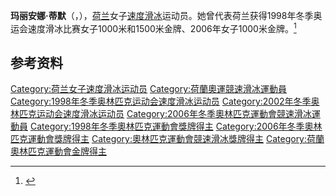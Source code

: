 {{NoteTA|G1=Sports}}
'''玛丽安娜·蒂默'''（{{lang-nl|Marianne Timmer}}，{{bd|1974年|10月3日||}}），[[荷兰|荷兰]]女子[[速度滑冰|速度滑冰]]运动员。她曾代表荷兰获得1998年冬季奥运会速度滑冰比赛女子1000米和1500米金牌、2006年女子1000米金牌。<ref>{{Cite web|title=Marianne TIMMER|url=https://www.olympic.org/marianne-timmer|accessdate=2021-04-04|work=International Olympic Committee|archive-date=2020-12-07|archive-url=https://web.archive.org/web/20201207210218/https://www.olympic.org/marianne-timmer|dead-url=no}}</ref>

== 参考资料 ==
{{reflist}}

{{奥林匹克运动会速度滑冰比赛女子1000米冠军}}
{{奥林匹克运动会速度滑冰比赛女子1500米冠军}}

{{Authority control}}
{{DEFAULTSORT:Timmer, Marianne}}
[[Category:荷兰女子速度滑冰运动员|Category:荷兰女子速度滑冰运动员]]
[[Category:荷蘭奧運競速滑冰運動員|Category:荷蘭奧運競速滑冰運動員]]
[[Category:1998年冬季奥林匹克运动会速度滑冰运动员|Category:1998年冬季奥林匹克运动会速度滑冰运动员]]
[[Category:2002年冬季奥林匹克运动会速度滑冰运动员|Category:2002年冬季奥林匹克运动会速度滑冰运动员]]
[[Category:2006年冬季奧林匹克運動會競速滑冰運動員|Category:2006年冬季奧林匹克運動會競速滑冰運動員]]
[[Category:1998年冬季奧林匹克運動會獎牌得主|Category:1998年冬季奧林匹克運動會獎牌得主]]
[[Category:2006年冬季奧林匹克運動會獎牌得主|Category:2006年冬季奧林匹克運動會獎牌得主]]
[[Category:奧林匹克運動會競速滑冰獎牌得主|Category:奧林匹克運動會競速滑冰獎牌得主]]
[[Category:荷蘭奧林匹克運動會金牌得主|Category:荷蘭奧林匹克運動會金牌得主]]